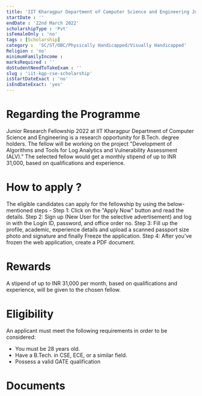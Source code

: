 ```yaml
---
title: 'IIT Kharagpur Department of Computer Science and Engineering Junior Research Fellowship 2022'
startDate : ''
endDate : '22nd March 2022'
scholarshipType : 'Pvt'
isFemaleOnly : 'no'
tags : [Scholarship]
category :  'SC/ST/OBC/Physically Handicapped/Visually Handicapped'
Religion : 'no'
minimumFamilyIncome :
marksRequired : ''
doStudentNeedToTakeExam : ''
slug : 'iit-kgp-cse-scholarship'
isStartDateExact : 'no'
isEndDateExact: 'yes'
---
```




# Regarding the Programme
Junior Research Fellowship 2022 at IIT Kharagpur Department of Computer Science and Engineering is a research opportunity for B.Tech. degree holders.
 The fellow will be working on the project "Development of Algorithms and Tools for Log Analytics and Vulnerability Assessment (ALV)." The selected fellow would get a monthly stipend of up to INR 31,000, based on qualifications and experience.



# How to apply ?
The eligible candidates can apply for the fellowship by using the below-mentioned steps - 
Step 1: Click on the "Apply Now" button and read the details.
Step 2: Sign up (New User for the selective advertisement) and log in with the Login ID, password, and office order no.
Step 3: Fill up the profile, academic, experience details and upload a scanned passport size photo and signature and finally Freeze the application.
Step 4: After you've frozen the web application, create a PDF document. 

# Rewards
A stipend of up to INR 31,000 per month, based on qualifications and experience, will be given to the chosen fellow.


# Eligibility

An applicant must meet the following requirements in order to be considered:
 - You must be 28 years old.
 - Have a B.Tech. in CSE, ECE, or a similar field.
 - Possess a valid GATE qualification

# Documents


